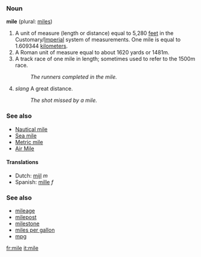 === Noun ===
'''mile''' (plural: [[miles]])

# A unit of measure (length or distance) equal to 5,280 [[feet]] in the Customary/[[Imperial]] system of measurements. One mile is equal to 1.609344 [[kilometer]]s.
# A Roman unit of measure equal to about 1620 yards or 1481m.
# A track race of one mile in length; sometimes used to refer to the 1500m race.
#:''The runners completed in the mile.''
# ''slang'' A great distance.
#:''The shot missed by a mile.''

=== See also ===
* [[Nautical mile]]
* [[Sea mile]]
* [[Metric mile]]
* [[Air Mile]]

====Translations====
*Dutch: [[mijl]] ''m''
*Spanish: [[mille]] ''f''

===See also===
*[[mileage]]
*[[milepost]]
*[[milestone]]
*[[miles per gallon]]
*[[mpg]]

[[fr:mile]]
[[it:mile]]